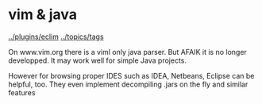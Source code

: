 = vim & java =

[[../plugins/eclim]]
[[../topics/tags]]

On www.vim.org there is a viml only java parser. But AFAIK it is no longer
developped. It may work well for simple Java projects.

However for browsing proper IDES such as IDEA, Netbeans, Eclipse can be helpful, too.
They even implement decompiling .jars on the fly and similar features
